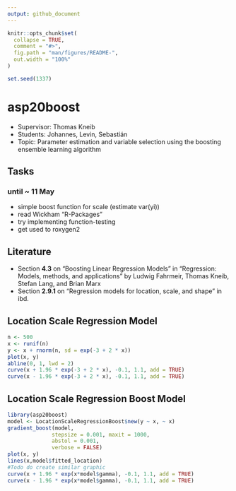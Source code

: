 ```yaml
---
output: github_document
---
```


<!-- README.md is generated from README.Rmd. Please edit that file -->

```r
knitr::opts_chunk$set(
  collapse = TRUE,
  comment = "#>",
  fig.path = "man/figures/README-",
  out.width = "100%"
)

set.seed(1337)
```

# asp20boost

* Supervisor: Thomas Kneib
* Students: Johannes, Levin, Sebastián
* Topic: Parameter estimation and variable selection using the boosting ensemble learning algorithm


## Tasks 

### until ~ 11 May

* simple boost function for scale (estimate var(yi))
* read Wickham "R-Packages"
* try implementing function-testing
* get used to roxygen2



## Literature
* Section **4.3** on "Boosting Linear Regression Models" in "Regression: Models, methods, and applications" by Ludwig Fahrmeir, Thomas Kneib, Stefan Lang, and Brian Marx
* Section **2.9.1** on "Regression models for location, scale, and shape" in ibd.


<!--
more datasets:
- gamlss.data::TODO
- MASS::Boston
- https://archive.ics.uci.edu/ml/datasets.php
-->

## Location Scale Regression Model

```r
n <- 500
x <- runif(n)
y <- x + rnorm(n, sd = exp(-3 + 2 * x))
plot(x, y)
abline(0, 1, lwd = 2)
curve(x + 1.96 * exp(-3 + 2 * x), -0.1, 1.1, add = TRUE)
curve(x - 1.96 * exp(-3 + 2 * x), -0.1, 1.1, add = TRUE)
```


## Location Scale Regression Boost Model

```r
library(asp20boost)
model <- LocationScaleRegressionBoost$new(y ~ x, ~ x)
gradient_boost(model, 
              stepsize = 0.001, maxit = 1000,
              abstol = 0.001,
              verbose = FALSE)
plot(x, y)
lines(x,model$fitted_location)
#Todo do create similar graphic
curve(x + 1.96 * exp(x*model$gamma), -0.1, 1.1, add = TRUE)
curve(x - 1.96 * exp(x*model$gamma), -0.1, 1.1, add = TRUE)


```


